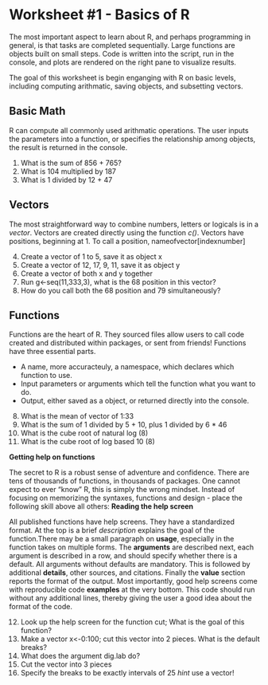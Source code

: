 Worksheet #1 - Basics of R
===========================
The most important aspect to learn about R, and perhaps programming in general, is that tasks are completed sequentially. Large functions are objects built on small steps. Code is written into the script, run in the console, and plots are rendered on the right pane to visualize results.  

The goal of this worksheet is begin enganging with R on basic levels, including computing arithmatic, saving objects, and subsetting vectors. 

Basic Math
---------

R can compute all commonly used arithmatic operations. The user inputs the parameters into a function, or specifies the relationship among objects, the result is returned in the console.

  1. What is the sum of 856 + 765?
  2. What is 104 multiplied by 187
  3. What is 1 divided by 12 + 47

Vectors
--------

The most straightforward way to combine numbers, letters or logicals is in a *vector*. Vectors are created directly using the function *c()*. Vectors have positions, beginning at 1. To call a position, nameofvector[indexnumber]

  4. Create a vector of 1 to 5, save it as object x
  5. Create a vector of 12, 17, 9, 11, save it as object y
  6. Create a vector of both x and y together
  7. Run g<-seq(11,333,3), what is the 68 position in this vector?
  8. How do you call both the 68 position and 79 simultaneously?
  
Functions
-----------

Functions are the heart of R. They sourced files allow users to call code created and distributed within packages, or sent from friends! Functions have three essential parts.

* A name, more accuracteuly, a namespace, which declares which function to use.
* Input parameters or arguments which tell the function what you want to do.
* Output, either saved as a object, or returned directly into the console.


8. What is the mean of vector of 1:33
9. What is the sum of 1 divided by 5 + 10, plus 1 divided by 6 * 46
10. What is the cube root of natural log (8)
11. What is the cube root of log based 10 (8)

**Getting help on functions**

The secret to R is a robust sense of adventure and confidence. There are tens of thousands of functions, in thousands of packages. One cannot expect to ever "know" R, this is simply the wrong mindset. Instead of focusing on memorizing the syntaxes, functions and design - place the following skill above all others: **Reading the help screen**

All published functions have help screens. They have a standardized format. At the top is a brief *description* explains the goal of the function.There may be a small paragraph on **usage**, especially in the function takes on multiple forms. The **arguments** are described next, each argument is described in a row, and should specify whether there is a default. All arguments without defaults are mandatory. This is followed by additional **details**, other sources, and citations. Finally the **value** section reports the format of the output. Most importantly, good help screens come with reproducible code **examples** at the very bottom. This code should run without any additional lines, thereby giving the user a good idea about the format of the code.


  12. Look up the help screen for the function cut; What is the goal of this function?
  13. Make a vector x<-0:100; cut this vector into 2 pieces. What is the default breaks?
  14. What does the argument dig.lab do?
  15. Cut the vector into 3 pieces
  16. Specify the breaks to be exactly intervals of 25 *hint* use a vector!
